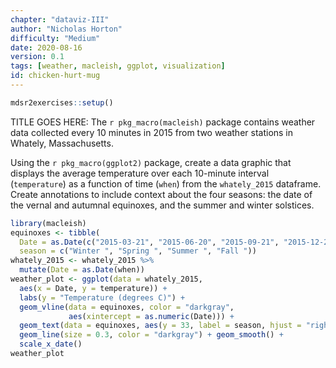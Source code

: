 ```yaml
---
chapter: "dataviz-III"
author: "Nicholas Horton"
difficulty: "Medium"
date: 2020-08-16 
version: 0.1
tags: [weather, macleish, ggplot, visualization]
id: chicken-hurt-mug
---
```


```r
mdsr2exercises::setup()
```

TITLE GOES HERE:	The `r pkg_macro(macleish)` package contains weather data collected every 10 minutes in 2015 from two weather stations in Whately, Massachusetts.


Using the `r pkg_macro(ggplot2)` package, create a data graphic that displays the average temperature over each 10-minute interval (`temperature`) as a function of time (`when`) from the `whately_2015` dataframe. Create annotations to include context about the four seasons: the date of the vernal and autumnal equinoxes, and the summer and winter solstices.


<!--begin-answer-->
 
```r
library(macleish)
equinoxes <- tibble(
  Date = as.Date(c("2015-03-21", "2015-06-20", "2015-09-21", "2015-12-20")),
  season = c("Winter ", "Spring ", "Summer ", "Fall "))
whately_2015 <- whately_2015 %>%
  mutate(Date = as.Date(when))
weather_plot <- ggplot(data = whately_2015,
  aes(x = Date, y = temperature)) +
  labs(y = "Temperature (degrees C)") + 
  geom_vline(data = equinoxes, color = "darkgray",
             aes(xintercept = as.numeric(Date))) +
  geom_text(data = equinoxes, aes(y = 33, label = season, hjust = "right")) +
  geom_line(size = 0.3, color = "darkgray") + geom_smooth() +
  scale_x_date()
weather_plot
```

<!--end-answer-->

 
 
